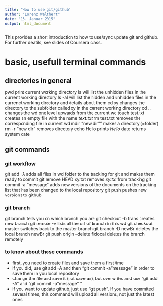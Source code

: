 ```yaml
---
title: "How to use git/github"
author: "Lorenz Walthert"
date: "13. Januar 2015"
output: html_document
---
```

This provides a short introduction to how to use/sync update git and github. For further deatils, see slides of Coursera class.

# basic, usefull terminal commands
## directories in general
pwd             print current working directory
ls              will list the unhidden files in the current working directory
ls -al          will list the hidden and unhidden files in the currenct working directory and details about them
cd xy           changes the directory to the subfolder called xy in the current working directory
cd ..           changes the wd one level upwards from the current wd
touch test.txt  creates an empty file with the name *text.txt*
rm test.txt     removes the corresponding file in current wd
mdir "new dir"" makes a directory (=folder) 
rm -r "new dir" removes directory
echo Hello      prints *Hello*
date            returns system date


## git commands
### git workflow

git add -A              adds all files in wd folder to the tracking for git and makes them ready to commit
git remove HEAD xy.txt  removes *xy.txt* from tracking
git commit -a "message" adds new versions of the documents on the tracking list that has been changed to the local repository
git push                pushes new versions to github

### git branch
git branch              tells you on which branch you are
git checkout -b trans   creates new branch 
git remote -v           lists all the url of branch in this wd
git checkout master     switches back to the master branch
git branch -D newBr     deletes the local branch newBr
git push origin --delete fixlocal       deletes the branch remotely


### to know about those commands
- first, you need to create files and save them a first time
- if you did, use git add -A and then "git commit -a "message" in order to save them in you local repository
- change the file and save it (not save as), but overwrite. and use "git add -A" and "git commit -a "message" "
- if you want to update github, just use "git push". If you have commited several times, this command will upload all
  versions, not just the latest ones.
